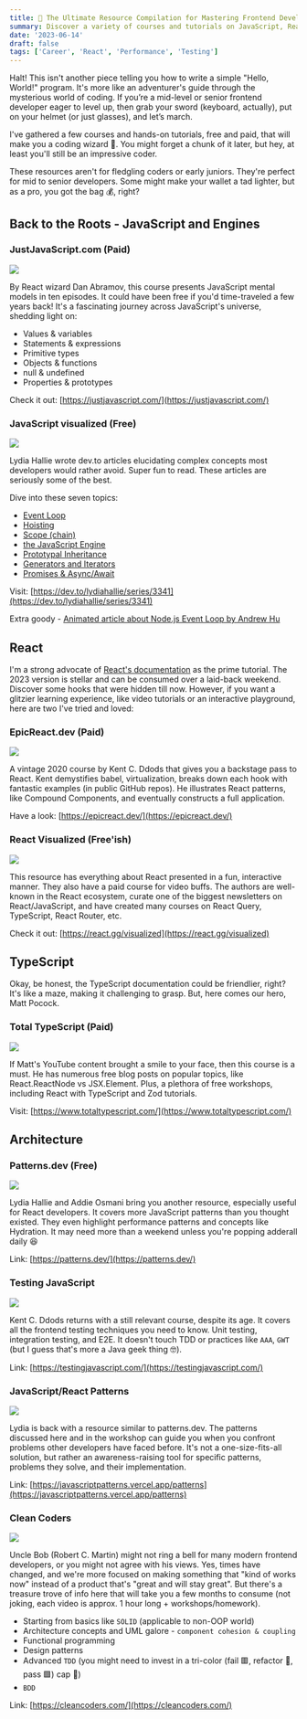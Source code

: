```yaml
---
title: 🧠 The Ultimate Resource Compilation for Mastering Frontend Development
summary: Discover a variety of courses and tutorials on JavaScript, React, and TypeScript. A straightforward guide to enhance your coding expertise
date: '2023-06-14'
draft: false
tags: ['Career', 'React', 'Performance', 'Testing']
---
```


Halt! This isn't another piece telling you how to write a simple "Hello, World!" program. It's more like an adventurer's guide through the mysterious world of coding. If you’re a mid-level or senior frontend developer eager to level up, then grab your sword (keyboard, actually), put on your helmet (or just glasses), and let’s march.

I've gathered a few courses and hands-on tutorials, free and paid, that will make you a coding wizard 🧙. You might forget a chunk of it later, but hey, at least you'll still be an impressive coder.

These resources aren't for fledgling coders or early juniors. They're perfect for mid to senior developers. Some might make your wallet a tad lighter, but as a pro, you got the bag 💰, right?

## Back to the Roots - JavaScript and Engines

### JustJavaScript.com (Paid)

![](/static/images/ultimate-resources-mastering-frontend-development/justjavascript.png)

By React wizard Dan Abramov, this course presents JavaScript mental models in ten episodes. It could have been free if you'd time-traveled a few years back! It's a fascinating journey across JavaScript's universe, shedding light on:

- Values & variables
- Statements & expressions
- Primitive types
- Objects & functions
- null & undefined
- Properties & prototypes

Check it out: [https://justjavascript.com/](https://justjavascript.com/)

### JavaScript visualized (Free)

![](/static/images/ultimate-resources-mastering-frontend-development/jsvisualized.gif)

Lydia Hallie wrote dev.to articles elucidating complex concepts most developers would rather avoid. Super fun to read. These articles are seriously some of the best.

Dive into these seven topics:

- [Event Loop](https://dev.to/lydiahallie/javascript-visualized-event-loop-3dif)
- [Hoisting](https://dev.to/lydiahallie/javascript-visualized-hoisting-478h)
- [Scope (chain)](https://dev.to/lydiahallie/javascript-visualized-scope-chain-13pd)
- [the JavaScript Engine](https://dev.to/lydiahallie/javascript-visualized-the-javascript-engine-4cdf)
- [Prototypal Inheritance](https://dev.to/lydiahallie/javascript-visualized-prototypal-inheritance-47co)
- [Generators and Iterators](https://dev.to/lydiahallie/javascript-visualized-generators-and-iterators-e36)
- [Promises & Async/Await](https://dev.to/lydiahallie/javascript-visualized-promises-async-await-5gke)

Visit: [https://dev.to/lydiahallie/series/3341](https://dev.to/lydiahallie/series/3341)

Extra goody - [Animated article about Node.js Event Loop by Andrew Hu](https://dev.to/nodedoctors/an-animated-guide-to-nodejs-event-loop-3g62)

## React

I'm a strong advocate of [React's documentation](https://react.dev/learn) as the prime tutorial. The 2023 version is stellar and can be consumed over a laid-back weekend. Discover some hooks that were hidden till now. However, if you want a glitzier learning experience, like video tutorials or an interactive playground, here are two I've tried and loved:

### EpicReact.dev (Paid)

![](/static/images/ultimate-resources-mastering-frontend-development/epicreact.png)

A vintage 2020 course by Kent C. Ddods that gives you a backstage pass to React. Kent demystifies babel, virtualization, breaks down each hook with fantastic examples (in public GitHub repos). He illustrates React patterns, like Compound Components, and eventually constructs a full application.

Have a look: [https://epicreact.dev/](https://epicreact.dev/)

### React Visualized (Free'ish)

![](/static/ultimate-resources-mastering-frontend-development/reactvisualized.png)

This resource has everything about React presented in a fun, interactive manner. They also have a paid course for video buffs. The authors are well-known in the React ecosystem, curate one of the biggest newsletters on React/JavaScript, and have created many courses on React Query, TypeScript, React Router, etc.

Check it out: [https://react.gg/visualized](https://react.gg/visualized)

## TypeScript

Okay, be honest, the TypeScript documentation could be friendlier, right? It's like a maze, making it challenging to grasp. But, here comes our hero, Matt Pocock.

### Total TypeScript (Paid)

![](/static/ultimate-resources-mastering-frontend-development/totaltypescript.png)

If Matt's YouTube content brought a smile to your face, then this course is a must. He has numerous free blog posts on popular topics, like React.ReactNode vs JSX.Element. Plus, a plethora of free workshops, including React with TypeScript and Zod tutorials.

Visit: [https://www.totaltypescript.com/](https://www.totaltypescript.com/)

## Architecture

### Patterns.dev (Free)

![](/static/ultimate-resources-mastering-frontend-development/patternsdev.png)

Lydia Hallie and Addie Osmani bring you another resource, especially useful for React developers. It covers more JavaScript patterns than you thought existed. They even highlight performance patterns and concepts like Hydration. It may need more than a weekend unless you're popping adderall daily 😆

Link: [https://patterns.dev/](https://patterns.dev/)

### Testing JavaScript

![](/static/ultimate-resources-mastering-frontend-development/kenttesting.png)

Kent C. Ddods returns with a still relevant course, despite its age. It covers all the frontend testing techniques you need to know. Unit testing, integration testing, and E2E. It doesn't touch TDD or practices like `AAA`, `GWT` (but I guess that's more a Java geek thing 🤓).

Link: [https://testingjavascript.com/](https://testingjavascript.com/)

### JavaScript/React Patterns

![](/static/ultimate-resources-mastering-frontend-development/jspatterns.png)

Lydia is back with a resource similar to patterns.dev. The patterns discussed here and in the workshop can guide you when you confront problems other developers have faced before. It's not a one-size-fits-all solution, but rather an awareness-raising tool for specific patterns, problems they solve, and their implementation.

Link: [https://javascriptpatterns.vercel.app/patterns](https://javascriptpatterns.vercel.app/patterns)

### Clean Coders

![](/static/ultimate-resources-mastering-frontend-development/unclebob.jpg)

Uncle Bob (Robert C. Martin) might not ring a bell for many modern frontend developers, or you might not agree with his views. Yes, times have changed, and we're more focused on making something that "kind of works now" instead of a product that's "great and will stay great". But there's a treasure trove of info here that will take you a few months to consume (not joking, each video is approx. 1 hour long + workshops/homework).

- Starting from basics like `SOLID` (applicable to non-OOP world)
- Architecture concepts and UML galore - `component cohesion & coupling`
- Functional programming
- Design patterns
- Advanced `TDD` (you might need to invest in a tri-color (fail 🟥, refactor 🔁, pass 🟩) cap 🧢)
- `BDD`

Link: [https://cleancoders.com/](https://cleancoders.com/)
